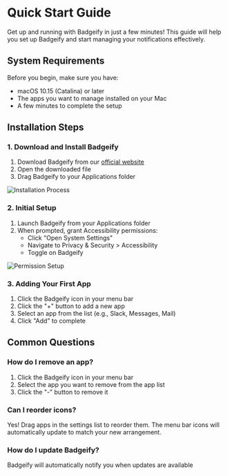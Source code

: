 # Quick Start Guide

Get up and running with Badgeify in just a few minutes! This guide will help you set up Badgeify and start managing your notifications effectively.

## System Requirements

Before you begin, make sure you have:
- macOS 10.15 (Catalina) or later
- The apps you want to manage installed on your Mac
- A few minutes to complete the setup

## Installation Steps

### 1. Download and Install Badgeify

1. Download Badgeify from our [official website](https://badgeify.app/download)
2. Open the downloaded file
3. Drag Badgeify to your Applications folder

![Installation Process](https://i.imgur.com/ROQTWcA.png)

### 2. Initial Setup

1. Launch Badgeify from your Applications folder
2. When prompted, grant Accessibility permissions:
   - Click "Open System Settings"
   - Navigate to Privacy & Security > Accessibility
   - Toggle on Badgeify

![Permission Setup](https://i.imgur.com/7dnjmWM.jpeg)

### 3. Adding Your First App

1. Click the Badgeify icon in your menu bar
2. Click the "+" button to add a new app
3. Select an app from the list (e.g., Slack, Messages, Mail)
4. Click "Add" to complete

## Common Questions

### How do I remove an app?
1. Click the Badgeify icon in your menu bar
2. Select the app you want to remove from the app list
3. Click the "-" button to remove it

### Can I reorder icons?
Yes! Drag apps in the settings list to reorder them. The menu bar icons will automatically update to match your new arrangement.

### How do I update Badgeify?
Badgeify will automatically notify you when updates are available
